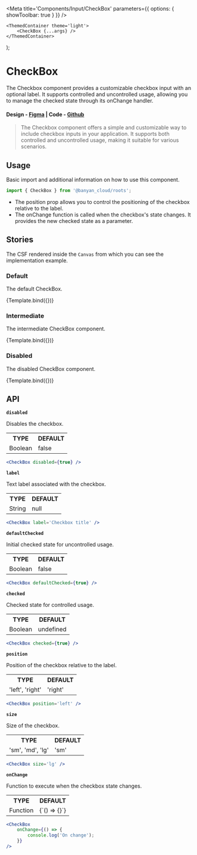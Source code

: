 

<Meta title='Components/Input/CheckBox' parameters={{ options: { showToolbar: true } }} />

	<ThemedContainer theme='light'>
		<CheckBox {...args} />
	</ThemedContainer>
);

# CheckBox

The Checkbox component provides a customizable checkbox input with an optional label. It supports controlled and uncontrolled usage, allowing you to manage the checked state through its onChange handler.

#### Design - [Figma](https://www.figma.com/file/e9opoAtQHBo4vFd6u0Co98/Component-Library?node-id=151%3A18733&mode=dev) | Code - [Github](https://github.com/banyandata-cloud/roots/tree/main/components/input/checkbox)

> The Checkbox component offers a simple and customizable way to include checkbox inputs in your application. It supports both controlled and uncontrolled usage, making it suitable for various scenarios.

## Usage

Basic import and additional information on how to use this component.

```js
import { CheckBox } from '@banyan_cloud/roots';
```

-   The position prop allows you to control the positioning of the checkbox relative to the label.
-   The onChange function is called when the checkbox's state changes. It provides the new checked state as a parameter.

## Stories

The CSF rendered inside the `Canvas` from which you can see the implementation example.

### Default

The default CheckBox.

<Canvas>
	<Story
		name='Default'
		args={{
			label: 'Checkbox',
			position: 'right',
			size: 'sm',
		}}>
		{Template.bind({})}
	</Story>
</Canvas>

### Intermediate

The intermediate CheckBox component.

<Canvas>
	<Story
		name='Intermediate'
		args={{
			label: 'Checkbox',
			position: 'right',
			size: 'sm',
			intermediate: true,
		}}>
		{Template.bind({})}
	</Story>
</Canvas>

### Disabled

The disabled CheckBox component.

<Canvas>
	<Story
		name='Disabled'
		args={{
			label: 'Checkbox',
			position: 'right',
			size: 'sm',
			disabled: true,
		}}>
		{Template.bind({})}
	</Story>
</Canvas>

## API

**`disabled`**

Disables the checkbox.

<table style={{ width: '100%' }}>
	<tr>
		<th style={{ textAlign: 'left', width: '50%' }}>TYPE</th>
		<th style={{ textAlign: 'left', width: '50%' }}>DEFAULT</th>
	</tr>
	<tr>
		<td>Boolean</td>
		<td>false</td>
	</tr>
</table>

```jsx
<CheckBox disabled={true} />
```

**`label`**

Text label associated with the checkbox.

<table style={{ width: '100%' }}>
	<tr>
		<th style={{ textAlign: 'left', width: '50%' }}>TYPE</th>
		<th style={{ textAlign: 'left', width: '50%' }}>DEFAULT</th>
	</tr>
	<tr>
		<td>String</td>
		<td>null</td>
	</tr>
</table>

```jsx
<CheckBox label='Checkbox title' />
```

**`defaultChecked`**

Initial checked state for uncontrolled usage.

<table style={{ width: '100%' }}>
	<tr>
		<th style={{ textAlign: 'left', width: '50%' }}>TYPE</th>
		<th style={{ textAlign: 'left', width: '50%' }}>DEFAULT</th>
	</tr>
	<tr>
		<td>Boolean</td>
		<td>false</td>
	</tr>
</table>

```jsx
<CheckBox defaultChecked={true} />
```

**`checked`**

Checked state for controlled usage.

<table style={{ width: '100%' }}>
	<tr>
		<th style={{ textAlign: 'left', width: '50%' }}>TYPE</th>
		<th style={{ textAlign: 'left', width: '50%' }}>DEFAULT</th>
	</tr>
	<tr>
		<td>Boolean</td>
		<td>undefined</td>
	</tr>
</table>

```jsx
<CheckBox checked={true} />
```

**`position`**

Position of the checkbox relative to the label.

<table style={{ width: '100%' }}>
	<tr>
		<th style={{ textAlign: 'left', width: '50%' }}>TYPE</th>
		<th style={{ textAlign: 'left', width: '50%' }}>DEFAULT</th>
	</tr>
	<tr>
		<td>'left', 'right'</td>
		<td>'right'</td>
	</tr>
</table>

```jsx
<CheckBox position='left' />
```

**`size`**

Size of the checkbox.

<table style={{ width: '100%' }}>
	<tr>
		<th style={{ textAlign: 'left', width: '50%' }}>TYPE</th>
		<th style={{ textAlign: 'left', width: '50%' }}>DEFAULT</th>
	</tr>
	<tr>
		<td>'sm', 'md', 'lg'</td>
		<td>'sm'</td>
	</tr>
</table>

```jsx
<CheckBox size='lg' />
```

**`onChange`**

Function to execute when the checkbox state changes.

<table style={{ width: '100%' }}>
	<tr>
		<th style={{ textAlign: 'left', width: '50%' }}>TYPE</th>
		<th style={{ textAlign: 'left', width: '50%' }}>DEFAULT</th>
	</tr>
	<tr>
		<td>Function</td>
		<td>{`() => {}`}</td>
	</tr>
</table>

```jsx
<CheckBox
	onChange={() => {
		console.log('On change');
	}}
/>
```
